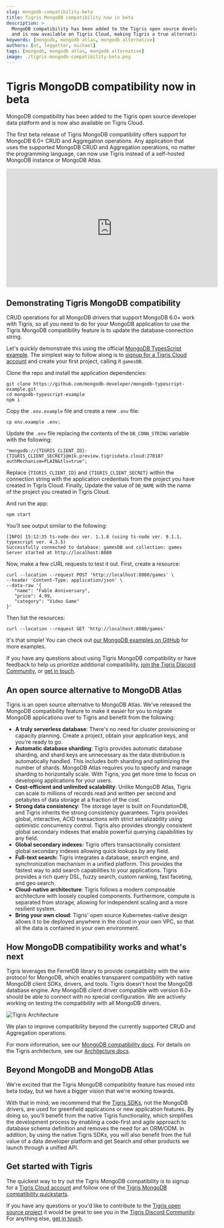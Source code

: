 ```yaml
---
slug: mongodb-compatibility-beta
title: Tigris MongoDB compatibility now in beta
description: >
  MongoDB compatibility has been added to the Tigris open source developer data platform 
  and is now available on Tigris Cloud, making Tigris a true alternative to MongoDB Atlas
keywords: [mongodb, mongodb atlas, mongodb alternative]
authors: [ot, leggetter, michael]
tags: [mongodb, mongodb atlas, mongodb alternative]
image: ./tigris-mongodb-compatibility-beta.png
---
```


# Tigris MongoDB compatibility now in beta

MongoDB compatibility has been added to the Tigris open source developer data platform
and is now also available on Tigris Cloud.

The first beta release of Tigris MongoDB compatibility offers support for MongoDB 6.0+
CRUD and Aggregation operations. Any application that uses the supported MongoDB CRUD
and Aggregation operations, no matter the programming language, can now use Tigris
instead of a self-hosted MongoDB instance or MongoDB Atlas.

<center>
  <iframe
    width="560"
    height="315"
    src="https://www.youtube.com/embed/A8WDwXD4nvE?controls=0"
    title="YouTube video player"
    frameborder="0"
    allow="accelerometer; autoplay; clipboard-write; encrypted-media; gyroscope; picture-in-picture; web-share"
    allowFullScreen
  ></iframe>
</center>

<!-- truncate -->

## Demonstrating Tigris MongoDB compatibility

CRUD operations for all MongoDB drivers that support MongoDB 6.0+ work with Tigris, so
all you need to do for your MongoDB application to use the Tigris MongoDB compatibility
feature is to update the database connection string.

Let's quickly demonstrate this using the official
[MongoDB TypesScript example](https://github.com/mongodb-developer/mongodb-typescript-example).
The simplest way to follow along is to
[signup for a Tigris Cloud account](https://console.preview.tigrisdata.cloud/signup) and create
your first project, calling it `gamesDB`.

Clone the repo and install the application dependencies:

```tsx
git clone https://github.com/mongodb-developer/mongodb-typescript-example.git
cd mongodb-typescript-example
npm i
```

Copy the `.env.example` file and create a new `.env` file:

```shell
cp env.example .env;
```

Update the `.env` file replacing the contents of the `DB_CONN_STRING` variable with the following:

```tsx
"mongodb://{TIGRIS_CLIENT_ID}:{TIGRIS_CLIENT_SECRET}@m1k.preview.tigrisdata.cloud:27018?authMechanism=PLAIN&tls=true";
```

Replace `{TIGRIS_CLIENT_ID}` and `{TIGRIS_CLIENT_SECRET}` within the connection string with the
application credentials from the project you have created in Tigris Cloud. Finally, Update the
value of `DB_NAME` with the name of the project you created in Tigris Cloud.

And run the app:

```shell
npm start
```

You'll see output similar to the following:

```shell
[INFO] 15:12:35 ts-node-dev ver. 1.1.8 (using ts-node ver. 9.1.1, typescript ver. 4.3.5)
Successfully connected to database: gamesDB and collection: games
Server started at http://localhost:8080
```

Now, make a few cURL requests to test it out. First, create a resource:

```shell
curl --location --request POST 'http://localhost:8080/games' \
--header 'Content-Type: application/json' \
--data-raw '{
   "name": "Fable Anniversary",
   "price": 4.99,
   "category": "Video Game"
}'
```

Then list the resources:

```shell
curl --location --request GET 'http://localhost:8080/games'
```

It's that simple! You can check out
[our MongoDB examples on GitHub](https://github.com/tigrisdata-community?q=mongodb-compatibility&type=all&language=&sort=)
for more examples.

If you have any questions about using Tigris MongoDB compatibility or have feedback to help
us prioritize additional compatibility,
[join the Tigris Discord Community](https://www.tigrisdata.com/discord/), or
[get in touch](https://www.tigrisdata.com/contact/).

## An open source alternative to MongoDB Atlas

Tigris is an open source alternative to MongoDB Atlas. We've released the MongoDB
compatibility feature to make it easier for you to migrate MongoDB applications over to
Tigris and benefit from the following:

- **A truly serverless database**: There's no need for cluster provisioning or
  capacity planning. Create a project, obtain your application keys, and you're
  ready to go.
- **Automatic database sharding**: Tigris provides automatic database sharding, and
  shard keys are unnecessary as the data distribution is automatically handled.
  This includes both sharding and optimizing the number of shards. MongoDB Atlas
  requires you to specify and manage sharding to horizontally scale. With Tigris,
  you get more time to focus on developing applications for your users.
- **Cost-efficient and unlimited scalability**: Unlike MongoDB Atlas, Tigris can
  scale to millions of records read and written per second and petabytes of data
  storage at a fraction of the cost.
- **Strong data consistency**: The storage layer is built on FoundationDB, and
  Tigris inherits the strong consistency guarantees. Tigris provides global,
  interactive, ACID transactions with strict serializability using optimistic
  concurrency control. Tigris also provides strongly consistent global secondary
  indexes that enable powerful querying capabilities by any field.
- **Global secondary indexes:** Tigris offers transactionally consistent global
  secondary indexes allowing quick lookups by any field.
- **Full-text search:** Tigris integrates a database, search engine, and
  synchronization mechanism in a unified platform. This provides the fastest way
  to add search capabilities to your applications. Tigris provides a rich query DSL,
  fuzzy search, custom ranking, fast faceting, and geo search.
- **Cloud-native architecture**: Tigris follows a modern composable architecture
  with loosely coupled components. Furthermore, compute is separated from
  storage, allowing for independent scaling and a more resilient system.
- **Bring your own cloud**: Tigris' open source Kubernetes-native design allows it
  to be deployed anywhere in the cloud in your own VPC, so that all the data is
  contained in your own environment.

## How MongoDB compatibility works and what's next

Tigris leverages the FerretDB library to provide compatibility with the wire protocol
for MongoDB, which enables transparent compatibility with native MongoDB client SDKs,
drivers, and tools. Tigris doesn't host the MongoDB database engine. Any
MongoDB client driver compatible with version 6.0+ should be able to connect
with no special configuration. We are actively working on testing the
compatibility with all MongoDB drivers.

![Tigris Architecture](https://www.tigrisdata.com/docs/assets/images/query-engine-0181798ba58e2e633e223f8a657106fb.jpeg)

We plan to improve compatibility beyond the currently supported CRUD and Aggregation
operations.

For more information, see our
[MongoDB compatibility docs](https://www.tigrisdata.com/docs/concepts/mongodb-compatibility/).
For details on the Tigris architecture, see our
[Architecture docs](https://www.tigrisdata.com/docs/concepts/architecture/).

## Beyond MongoDB and MongoDB Atlas

We're excited that the Tigris MongoDB compatibility feature has moved into beta today,
but we have a bigger vision that we're working towards.

With that in mind, we recommend that the
[Tigris SDKs](https://www.tigrisdata.com/docs/sdkstools/), not the MongoDB drivers,
are used for greenfield applications or new application features. By doing so, you'll
benefit from the native Tigris functionality, which simplifies the development process
by enabling a code-first and agile approach to database schema definition and removes
the need for an ORM/ODM. In addition, by using the native Tigris SDKs, you will also
benefit from the full value of a data developer platform and get Search and other
products we launch through a unified API.

## Get started with Tigris

The quickest way to try out the Tigris MongoDB compatibility is to signup for a
[Tigris Cloud account](https://console.preview.tigrisdata.cloud/signup) and follow one
of the [Tigris MongoDB compatibility quickstarts](https://www.tigrisdata.com/docs/quickstarts/mongodb-compatibility/).

If you have any questions or you'd like to contribute to the
[Tigris open source project](https://github.com/tigrisdata/tigris) it would be great to
see you in the [Tigris Discord Community](https://www.tigrisdata.com/discord/).
For anything else, [get in touch](https://www.tigrisdata.com/contact/).
